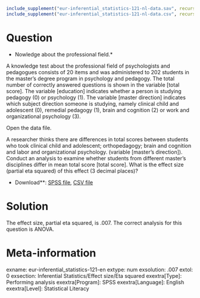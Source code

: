 ```r
include_supplement("eur-inferential_statistics-121-nl-data.sav", recursive = TRUE)
include_supplement("eur-inferential_statistics-121-nl-data.csv", recursive = TRUE)
```

Question
========
* Nowledge about the professional field.*

A knowledge test about the professional field of psychologists and pedagogues consists of 20 items and was administered to 202 students in the master's degree program in psychology and pedagogy. The total number of correctly answered questions is shown in the variable [total score]. The variable [education] indicates whether a person is studying pedagogy (0) or psychology (1). The variable [master direction] indicates which subject direction someone is studying, namely clinical child and adolescent (0), remedial pedagogy (1), brain and cognition (2) or work and organizational psychology (3).

Open the data file.

A researcher thinks there are differences in total scores between students who took clinical child and adolescent; orthopedagogy; brain and cognition and labor and organizational psychology. (variable [master's direction]). Conduct an analysis to examine whether students from different master's disciplines differ in mean total score [total score]. What is the effect size (partial eta squared) of this effect (3 decimal places)?

* Download**: [SPSS file](eur-inferential_statistics-121-nl-data.sav), [CSV file](eur-inferential_statistics-121-nl-data.csv)


Solution
========
The effect size, partial eta squared, is .007. The correct analysis for this question is ANOVA.

Meta-information
================
exname: eur-inferential_statistics-121-en
extype: num
exsolution: .007
extol: 0
exsection: Inferential Statistics/Effect size/Eta squared
exextra[Type]: Performing analysis
exextra[Program]: SPSS
exextra[Language]: English
exextra[Level]: Statistical Literacy
